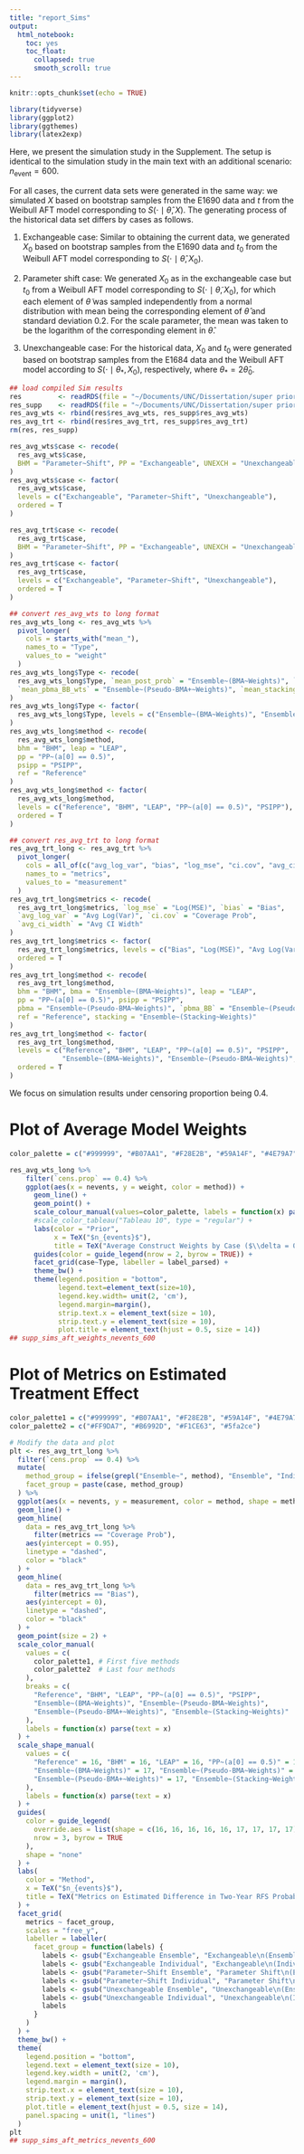 ```yaml
---
title: "report_Sims"
output: 
  html_notebook:
    toc: yes
    toc_float:
      collapsed: true
      smooth_scroll: true
---
```


```r
knitr::opts_chunk$set(echo = TRUE)

library(tidyverse)
library(ggplot2)
library(ggthemes)
library(latex2exp)
```


Here, we present the simulation study in the Supplement. The setup is identical to the simulation study in the main text with an additional scenario: $n_{\text{event}} = 600$.

For all cases, the current data sets were generated in the same way: we simulated $X$ based on bootstrap samples from the E1690 data and $t$ from the Weibull AFT model corresponding to $S(\cdot \mid \hat{\theta}, X)$. The generating process of the historical data set differs by cases as follows.

1. Exchangeable case: Similar to obtaining the current data, we generated $X_0$ based on bootstrap samples from the E1690 data and $t_0$ from the Weibull AFT model corresponding to $S(\cdot \mid \hat{\theta}, X_0)$.
    
2. Parameter shift case: We generated $X_0$ as in the exchangeable case but $t_0$ from a Weibull AFT model corresponding to $S(\cdot \mid \tilde{\theta}, X_0)$, for which each element of $\tilde{\theta}$ was sampled independently from a normal distribution with mean being the corresponding element of $\hat{\theta}$ and standard deviation 0.2. For the scale parameter, the mean was taken to be the logarithm of the corresponding element in $\hat{\theta}$.

3. Unexchangeable case: For the historical data, $X_0$ and $t_0$ were generated based on bootstrap samples from the E1684 data and the Weibull AFT model according to $S(\cdot \mid \theta_{*}, X_0)$, respectively, where $\theta_{*} = 2 \hat{\theta}_0$.

```r
## load compiled Sim results
res         <- readRDS(file = "~/Documents/UNC/Dissertation/super prior/Code/Sims/Results/compiled_Sims.rds")
res_supp    <- readRDS(file = "~/Documents/UNC/Dissertation/super prior/Code/Sims_supp/Results/compiled_Sims.rds")
res_avg_wts <- rbind(res$res_avg_wts, res_supp$res_avg_wts)
res_avg_trt <- rbind(res$res_avg_trt, res_supp$res_avg_trt)
rm(res, res_supp)

res_avg_wts$case <- recode(
  res_avg_wts$case,
  BHM = "Parameter~Shift", PP = "Exchangeable", UNEXCH = "Unexchangeable"
)
res_avg_wts$case <- factor(
  res_avg_wts$case,
  levels = c("Exchangeable", "Parameter~Shift", "Unexchangeable"),
  ordered = T
)

res_avg_trt$case <- recode(
  res_avg_trt$case,
  BHM = "Parameter~Shift", PP = "Exchangeable", UNEXCH = "Unexchangeable"
)
res_avg_trt$case <- factor(
  res_avg_trt$case,
  levels = c("Exchangeable", "Parameter~Shift", "Unexchangeable"),
  ordered = T
)

## convert res_avg_wts to long format
res_avg_wts_long <- res_avg_wts %>%
  pivot_longer(
    cols = starts_with("mean_"),
    names_to = "Type",
    values_to = "weight"
  )
res_avg_wts_long$Type <- recode(
  res_avg_wts_long$Type, `mean_post_prob` = "Ensemble~(BMA~Weights)", `mean_pbma_wts` = "Ensemble~(Pseudo-BMA~Weights)",
  `mean_pbma_BB_wts` = "Ensemble~(Pseudo-BMA+~Weights)", `mean_stacking_wts` = "Ensemble~(Stacking~Weights)"
)
res_avg_wts_long$Type <- factor(
  res_avg_wts_long$Type, levels = c("Ensemble~(BMA~Weights)", "Ensemble~(Pseudo-BMA~Weights)", "Ensemble~(Pseudo-BMA+~Weights)", "Ensemble~(Stacking~Weights)"), ordered = T
)
res_avg_wts_long$method <- recode(
  res_avg_wts_long$method,
  bhm = "BHM", leap = "LEAP", 
  pp = "PP~(a[0] == 0.5)", 
  psipp = "PSIPP",
  ref = "Reference"
)
res_avg_wts_long$method <- factor(
  res_avg_wts_long$method,
  levels = c("Reference", "BHM", "LEAP", "PP~(a[0] == 0.5)", "PSIPP"),
  ordered = T
)

## convert res_avg_trt to long format
res_avg_trt_long <- res_avg_trt %>%
  pivot_longer(
    cols = all_of(c("avg_log_var", "bias", "log_mse", "ci.cov", "avg_ci_width")),
    names_to = "metrics",
    values_to = "measurement"
  )
res_avg_trt_long$metrics <- recode(
  res_avg_trt_long$metrics, `log_mse` = "Log(MSE)", `bias` = "Bias", 
  `avg_log_var` = "Avg Log(Var)", `ci.cov` = "Coverage Prob", 
  `avg_ci_width` = "Avg CI Width"
)
res_avg_trt_long$metrics <- factor(
  res_avg_trt_long$metrics, levels = c("Bias", "Log(MSE)", "Avg Log(Var)", "Coverage Prob", "Avg CI Width"), 
  ordered = T
)
res_avg_trt_long$method <- recode(
  res_avg_trt_long$method,
  bhm = "BHM", bma = "Ensemble~(BMA~Weights)", leap = "LEAP", 
  pp = "PP~(a[0] == 0.5)", psipp = "PSIPP",
  pbma = "Ensemble~(Pseudo-BMA~Weights)", `pbma_BB` = "Ensemble~(Pseudo-BMA+~Weights)", 
  ref = "Reference", stacking = "Ensemble~(Stacking~Weights)"
)
res_avg_trt_long$method <- factor(
  res_avg_trt_long$method,
  levels = c("Reference", "BHM", "LEAP", "PP~(a[0] == 0.5)", "PSIPP",
             "Ensemble~(BMA~Weights)", "Ensemble~(Pseudo-BMA~Weights)", "Ensemble~(Pseudo-BMA+~Weights)", "Ensemble~(Stacking~Weights)"),
  ordered = T
)
```


We focus on simulation results under censoring proportion being 0.4.


# Plot of Average Model Weights

```r
color_palette = c("#999999", "#B07AA1", "#F28E2B", "#59A14F", "#4E79A7")

res_avg_wts_long %>%
    filter(`cens.prop` == 0.4) %>% 
    ggplot(aes(x = nevents, y = weight, color = method)) +
      geom_line() +
      geom_point() +
      scale_colour_manual(values=color_palette, labels = function(x) parse(text = x)) +
      #scale_color_tableau("Tableau 10", type = "regular") +
      labs(color = "Prior",
           x = TeX("$n_{events}$"),
           title = TeX("Average Construct Weights by Case ($\\delta = 0.4$)")) +
      guides(color = guide_legend(nrow = 2, byrow = TRUE)) +
      facet_grid(case~Type, labeller = label_parsed) +
      theme_bw() +
      theme(legend.position = "bottom",
            legend.text=element_text(size=10),
            legend.key.width= unit(2, 'cm'), 
            legend.margin=margin(),
            strip.text.x = element_text(size = 10),
            strip.text.y = element_text(size = 10),
            plot.title = element_text(hjust = 0.5, size = 14))
## supp_sims_aft_weights_nevents_600
```


# Plot of Metrics on Estimated Treatment Effect

```r
color_palette1 = c("#999999", "#B07AA1", "#F28E2B", "#59A14F", "#4E79A7")
color_palette2 = c("#FF9DA7", "#B6992D", "#F1CE63", "#5fa2ce")

# Modify the data and plot
plt <- res_avg_trt_long %>%
  filter(`cens.prop` == 0.4) %>%
  mutate(
    method_group = ifelse(grepl("Ensemble~", method), "Ensemble", "Individual"),
    facet_group = paste(case, method_group)
  ) %>%
  ggplot(aes(x = nevents, y = measurement, color = method, shape = method)) +
  geom_line() +
  geom_hline(
    data = res_avg_trt_long %>%
      filter(metrics == "Coverage Prob"),
    aes(yintercept = 0.95),
    linetype = "dashed",
    color = "black"
  ) +
  geom_hline(
    data = res_avg_trt_long %>%
      filter(metrics == "Bias"),
    aes(yintercept = 0),
    linetype = "dashed",
    color = "black"
  ) +
  geom_point(size = 2) +
  scale_color_manual(
    values = c(
      color_palette1, # First five methods
      color_palette2  # Last four methods
    ),
    breaks = c(
      "Reference", "BHM", "LEAP", "PP~(a[0] == 0.5)", "PSIPP",
      "Ensemble~(BMA~Weights)", "Ensemble~(Pseudo-BMA~Weights)",
      "Ensemble~(Pseudo-BMA+~Weights)", "Ensemble~(Stacking~Weights)"
    ),
    labels = function(x) parse(text = x)
  ) +
  scale_shape_manual(
    values = c(
      "Reference" = 16, "BHM" = 16, "LEAP" = 16, "PP~(a[0] == 0.5)" = 16, "PSIPP" = 16,
      "Ensemble~(BMA~Weights)" = 17, "Ensemble~(Pseudo-BMA~Weights)" = 17,
      "Ensemble~(Pseudo-BMA+~Weights)" = 17, "Ensemble~(Stacking~Weights)" = 17
    ),
    labels = function(x) parse(text = x)
  ) +
  guides(
    color = guide_legend(
      override.aes = list(shape = c(16, 16, 16, 16, 16, 17, 17, 17, 17)),
      nrow = 3, byrow = TRUE
    ),
    shape = "none"
  ) +
  labs(
    color = "Method",
    x = TeX("$n_{events}$"),
    title = TeX("Metrics on Estimated Difference in Two-Year RFS Probabilities ($\\delta = 0.4$)")
  ) +
  facet_grid(
    metrics ~ facet_group,
    scales = "free_y",
    labeller = labeller(
      facet_group = function(labels) {
        labels <- gsub("Exchangeable Ensemble", "Exchangeable\n(Ensemble)", labels)
        labels <- gsub("Exchangeable Individual", "Exchangeable\n(Individual)", labels)
        labels <- gsub("Parameter~Shift Ensemble", "Parameter Shift\n(Ensemble)", labels)
        labels <- gsub("Parameter~Shift Individual", "Parameter Shift\n(Individual)", labels)
        labels <- gsub("Unexchangeable Ensemble", "Unexchangeable\n(Ensemble)", labels)
        labels <- gsub("Unexchangeable Individual", "Unexchangeable\n(Individual)", labels)
        labels
      }
    )
  ) +
  theme_bw() +
  theme(
    legend.position = "bottom",
    legend.text = element_text(size = 10),
    legend.key.width = unit(2, 'cm'),
    legend.margin = margin(),
    strip.text.x = element_text(size = 10),
    strip.text.y = element_text(size = 10),
    plot.title = element_text(hjust = 0.5, size = 14),
    panel.spacing = unit(1, "lines")
  )
plt
## supp_sims_aft_metrics_nevents_600
```


